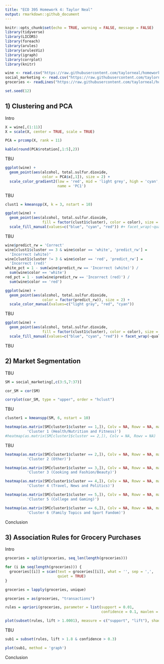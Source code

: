 ```yaml
---
title: "ECO 395 Homework 4: Taylor Neal"
output: rmarkdown::github_document
---
```


```r
knitr::opts_chunk$set(echo = TRUE, warning = FALSE, message = FALSE)
library(tidyverse)
library(LICORS)
library(foreach)
library(arules)
library(arulesViz)
library(igraph)
library(corrplot)
library(knitr)

wine <- read.csv("https://raw.githubusercontent.com/taylorneal/homework-4/master/data/wine.csv", header = TRUE)
social_marketing <- read.csv("https://raw.githubusercontent.com/taylorneal/homework-4/master/data/social_marketing.csv", header = TRUE)
groceries <- readLines("https://raw.githubusercontent.com/taylorneal/homework-4/master/data/groceries.txt")

set.seed(12)
```
## 1) Clustering and PCA


Intro

```r

X = wine[,(1:11)]
X = scale(X, center = TRUE, scale = TRUE)

PCA = prcomp(X, rank = 11)

kable(round(PCA$rotation[,1:5],2))

```

TBU

```r

ggplot(wine) + 
  geom_point(aes(alcohol, total.sulfur.dioxide, 
                 color = PCA$x[,1]), size = 2) +
  scale_color_gradient2(low = 'red', mid = 'light grey', high = 'cyan', 
                        name = 'PC1')

```

TBU

```r

clust1 = kmeanspp(X, k = 3, nstart = 10)

ggplot(wine) + 
  geom_point(aes(alcohol, total.sulfur.dioxide, 
                 fill = factor(clust1$cluster), color = color), size = 2, pch = 21) + 
  scale_fill_manual(values=c("blue", "cyan", "red")) #+ facet_wrap(~quality)

```


TBU

```r

wine$predict_rw = 'Correct'
wine[clust1$cluster == 3 & wine$color == 'white', 'predict_rw'] = 
  'Incorrect (white)'
wine[clust1$cluster != 3 & wine$color == 'red', 'predict_rw'] = 
  'Incorrect (red)'
white_pct = 1 - sum(wine$predict_rw == 'Incorrect (white)') / 
  sum(wine$color == 'white')
red_pct = 1 - sum(wine$predict_rw == 'Incorrect (red)') / 
  sum(wine$color == 'red')

ggplot(wine) + 
  geom_point(aes(alcohol, total.sulfur.dioxide, 
                 color = factor(predict_rw)), size = 2) +
  scale_color_manual(values=c("light gray", "red", "cyan"))

```


TBU

```r

ggplot(wine) + 
  geom_point(aes(alcohol, total.sulfur.dioxide, 
                 fill = factor(clust1$cluster), color = color), size = 2, pch = 21) + 
  scale_fill_manual(values=c("blue", "cyan", "red")) + facet_wrap(~quality)

```

TBU

## 2) Market Segmentation

TBU 

```r

SM = social_marketing[,c(3:5,7:37)]

cor_SM = cor(SM)

corrplot(cor_SM, type = "upper", order = "hclust")

```

TBU

```r

cluster1 = kmeanspp(SM, 6, nstart = 10)

heatmap(as.matrix(SM[cluster1$cluster == 1,]), Colv = NA, Rowv = NA, main = 
          'Cluster 1 (Health/Nutrition and Fitness)')
#heatmap(as.matrix(SM[cluster1$cluster == 2,]), Colv = NA, Rowv = NA)

```


TBU

```r

heatmap(as.matrix(SM[cluster1$cluster == 2,]), Colv = NA, Rowv = NA, main = 
          'Cluster 2 (Other)')

```

```r

heatmap(as.matrix(SM[cluster1$cluster == 3,]), Colv = NA, Rowv = NA, main = 
          'Cluster 3 (Cooking and Fashion/Beauty)')

```

```r

heatmap(as.matrix(SM[cluster1$cluster == 4,]), Colv = NA, Rowv = NA, main = 
          'Cluster 4 (Travel, News and Politics)')

```

```r

heatmap(as.matrix(SM[cluster1$cluster == 5,]), Colv = NA, Rowv = NA, main = 
          'Cluster 5 (College and Gaming)')

```

```r

heatmap(as.matrix(SM[cluster1$cluster == 6,]), Colv = NA, Rowv = NA, main = 
          'Cluster 6 (Family Topics and Sport Fandom)')

```

Conclusion

## 3) Association Rules for Grocery Purchases


Intro

```r

groceries = split(groceries, seq_len(length(groceries)))

for (i in seq(length(groceries))) {
  groceries[[i]] = scan(text = groceries[[i]], what = '', sep = ',', 
                        quiet = TRUE)
}

groceries = lapply(groceries, unique)

groceries = as(groceries, "transactions")

rules = apriori(groceries, parameter = list(support = 0.01, 
                                            confidence = 0.1, maxlen = 2))

plot(subset(rules, lift > 1.0001), measure = c("support", "lift"), shading = "confidence")

```


TBU

```r

sub1 = subset(rules, lift > 1.8 & confidence > 0.3)

plot(sub1, method = 'graph')

```


Conclusion